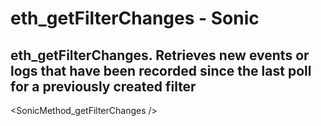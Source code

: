 # eth_getFilterChanges - Sonic

## eth_getFilterChanges. Retrieves new events or logs that have been recorded since the last poll for a previously created filter


<SonicMethod_getFilterChanges />
